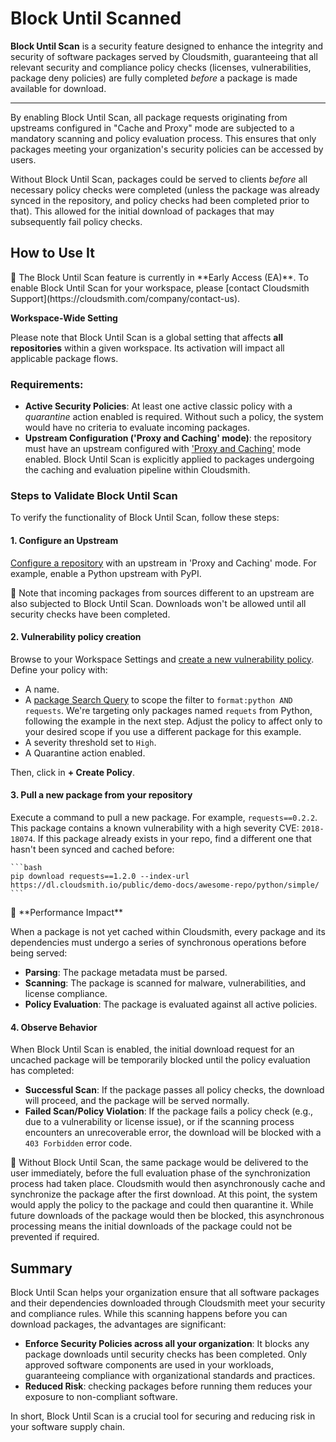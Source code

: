 
# Block Until Scanned

**Block Until Scan** is a security feature designed to enhance the integrity and security of software packages served by Cloudsmith, guaranteeing that all relevant security and compliance policy checks (licenses, vulnerabilities, package deny policies) are fully completed *before* a package is made available for download.

---

By enabling Block Until Scan, all package requests originating from upstreams configured in "Cache and Proxy" mode are subjected to a mandatory scanning and policy evaluation process. This ensures that only packages meeting your organization's security policies can be accessed by users.

Without Block Until Scan, packages could be served to clients *before* all necessary policy checks were completed (unless the package was already synced in the repository, and policy checks had been completed prior to that). This allowed for the initial download of packages that may subsequently fail policy checks.

## How to Use It

<Note variant="important">
📘 The Block Until Scan feature is currently in **Early Access (EA)**. To enable Block Until Scan for your workspace, please [contact Cloudsmith Support](https://cloudsmith.com/company/contact-us).

**Workspace-Wide Setting**

Please note that Block Until Scan is a global setting that affects **all repositories** within a given workspace. Its activation will impact all applicable package flows.
</Note>

### Requirements:

- **Active Security Policies**: At least one active classic policy with a _quarantine_ action enabled is required. Without such a policy, the system would have no criteria to evaluate incoming packages.
- **Upstream Configuration ('Proxy and Caching' mode)**: the repository must have an upstream configured with ['Proxy and Caching'](https://docs.cloudsmith.com/tbc/upstream-proxying-and-caching#supported-formats) mode enabled. Block Until Scan is explicitly applied to packages undergoing the caching and evaluation pipeline within Cloudsmith.

### Steps to Validate Block Until Scan

To verify the functionality of Block Until Scan, follow these steps:

#### 1. Configure an Upstream

[Configure a repository](/tbc/upstream-proxying-and-caching) with an upstream in 'Proxy and Caching' mode. For example, enable a Python upstream with PyPI.

<Note>
📘 Note that incoming packages from sources different to an upstream are also subjected to Block Until Scan. Downloads won't be allowed until all security checks have been completed.
</Note>

#### 2. Vulnerability policy creation

Browse to your Workspace Settings and [create a new vulnerability policy](/policy-management/vulnerability-policy). Define your policy with:
- A name.
- A [package Search Query](/artifact-management/search-filter-sort-packages) to scope the filter to `format:python AND requests`. We're targeting only packages named `requets` from Python, following the example in the next step. Adjust the policy to affect only to your desired scope if you use a different package for this example.
- A severity threshold set to `High`.
- A Quarantine action enabled.

Then, click in **+ Create Policy**.

#### 3. Pull a new package from your repository

Execute a command to pull a new package. For example, `requests==0.2.2`. This package contains a known vulnerability with a high severity CVE: `2018-18074`. If this package already exists in your repo, find a different one that hasn't been synced and cached before:

    ```bash
    pip download requests==1.2.0 --index-url https://dl.cloudsmith.io/public/demo-docs/awesome-repo/python/simple/ 
    ```

<Note>
📘 **Performance Impact**

When a package is not yet cached within Cloudsmith, every package and its dependencies must undergo a series of synchronous operations before being served:

* **Parsing**: The package metadata must be parsed.
* **Scanning**: The package is scanned for malware, vulnerabilities, and license compliance.
* **Policy Evaluation**: The package is evaluated against all active policies.
</Note>

#### 4.  Observe Behavior

When Block Until Scan is enabled, the initial download request for an uncached package will be temporarily blocked until the policy evaluation has completed:
- **Successful Scan**: If the package passes all policy checks, the download will proceed, and the package will be served normally.
- **Failed Scan/Policy Violation**: If the package fails a policy check (e.g., due to a vulnerability or license issue), or if the scanning process encounters an unrecoverable error, the download will be blocked with a `403 Forbidden` error code.

<Note>📘 Without Block Until Scan, the same package would be delivered to the user immediately, before the full evaluation phase of the synchronization process had taken place. Cloudsmith would then asynchronously cache and synchronize the package after the first download. At this point, the system would apply the policy to the package and could then quarantine it. While future downloads of the package would then be blocked, this asynchronous processing means the initial downloads of the package could not be prevented if required.</Note>

## Summary

Block Until Scan helps your organization ensure that all software packages and their dependencies downloaded through Cloudsmith meet your security and compliance rules.
While this scanning happens before you can download packages, the advantages are significant:

- **Enforce Security Policies across all your organization**: It blocks any package downloads until security checks has been completed. Only approved software components are used in your workloads, guaranteeing compliance with organizational standards and practices.
- **Reduced Risk**: checking packages before running them reduces your exposure to non-compliant software.

In short, Block Until Scan is a crucial tool for securing and reducing risk in your software supply chain.
